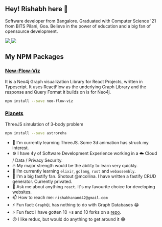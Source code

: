 ## Hey! Rishabh here 👋

Software developer from Bangalore. Graduated with Computer Science '21 from BITS Pilani, Goa. Believe in the power of education and a big fan of opensource development.

<a href="https://www.linkedin.com/in/rish-0-0" rel="nofollow noreferrer">
  <img src="https://img.shields.io/badge/LinkedIn-0077B5?style=for-the-badge&logo=linkedin&logoColor=white" />
</a>

<a href="https://leetcode.com/u/rish-0-0/" rel="nofollow noreferrer">
  <img src="https://img.shields.io/badge/-LeetCode-FFA116?style=for-the-badge&logo=LeetCode&logoColor=black" />
</a>

## My NPM Packages

### [New-Flow-Viz](https://rishabh-anand.com/neo-flow-viz)

It is a Neo4j Graph visualization Library for React Projects, written in Typescript. It uses ReactFlow as the underlying Graph Library and the response and Query Format it builds on is for Neo4j.

```bash
npm install --save neo-flow-viz
```

### [Planets](https://rishabh-anand.com/planets)

ThreeJS simulation of 3-body problem

```bash
npm install --save astroreha
```

- 🔭 I'm currently learning ThreeJS. Some 3d animation has struck my interest.
- ⚙️ I have 4y of Software Development Experience working in a ☁️ Cloud / Data / Privacy Security.
- 🔥 My major strength would be the ability to learn very quickly.
- 🌱 I’m currently learning `elixir`, `golang`, `rust` and `webassembly`.
- 👯 I'm a big fastify fan. Shotout @mcollina. I have written a fastify CRUD generator. Currently privated.
- 💬 Ask me about anything `react`. It's my favourite choice for developing websites.
- 📫 How to reach me: `rishabhanand42@gmail.com`
- ⚡ Fun fact: `GraphQL` has nothing to do with Graph Databases 😂
- ⚡ Fun fact: I have gotten 10 ⭐s and 10 forks on a [repo](https://github.com/rish-0-0/astroreha).
- 😠 I like redux, but would do anything to get around it 😂
